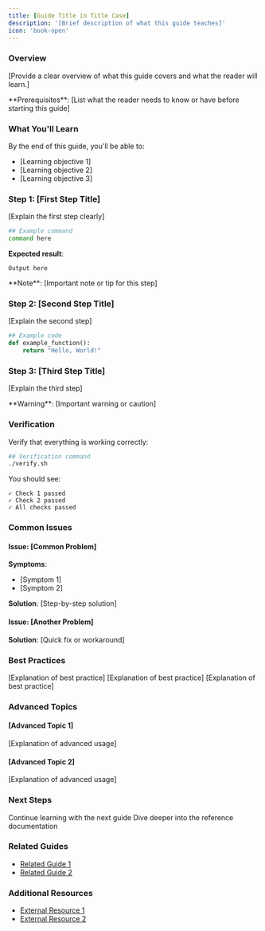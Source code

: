 ```yaml
---
title: [Guide Title in Title Case]
description: '[Brief description of what this guide teaches]'
icon: 'book-open'
---
```


### Overview

[Provide a clear overview of what this guide covers and what the reader will learn.]

<Info>
  **Prerequisites**: [List what the reader needs to know or have before starting this guide]
</Info>

### What You'll Learn

By the end of this guide, you'll be able to:

* [Learning objective 1]
* [Learning objective 2]
* [Learning objective 3]

### Step 1: [First Step Title]

[Explain the first step clearly]

```bash
## Example command
command here
```

**Expected result**:
```
Output here
```

<Note>
  **Note**: [Important note or tip for this step]
</Note>

### Step 2: [Second Step Title]

[Explain the second step]

```python
## Example code
def example_function():
    return "Hello, World!"
```

### Step 3: [Third Step Title]

[Explain the third step]

<Warning>
  **Warning**: [Important warning or caution]
</Warning>

### Verification

Verify that everything is working correctly:

```bash
## Verification command
./verify.sh
```

You should see:
```
✓ Check 1 passed
✓ Check 2 passed
✓ All checks passed
```

### Common Issues

#### Issue: [Common Problem]

**Symptoms**:
* [Symptom 1]
* [Symptom 2]

**Solution**:
[Step-by-step solution]

#### Issue: [Another Problem]

**Solution**:
[Quick fix or workaround]

### Best Practices

<AccordionGroup>
  <Accordion title="Best Practice 1" icon="star">
    [Explanation of best practice]
  </Accordion>

  <Accordion title="Best Practice 2" icon="star">
    [Explanation of best practice]
  </Accordion>

  <Accordion title="Best Practice 3" icon="star">
    [Explanation of best practice]
  </Accordion>
</AccordionGroup>

### Advanced Topics

#### [Advanced Topic 1]

[Explanation of advanced usage]

#### [Advanced Topic 2]

[Explanation of advanced usage]

### Next Steps

<CardGroup cols={2}>
  <Card title="Next Guide" icon="arrow-right" href="/guides/next-guide">
    Continue learning with the next guide
  </Card>
  <Card title="Reference" icon="book" href="/reference/topic">
    Dive deeper into the reference documentation
  </Card>
</CardGroup>

### Related Guides

* [Related Guide 1](/guides/related-1)
* [Related Guide 2](/guides/related-2)

### Additional Resources

* [External Resource 1](https://example.com)
* [External Resource 2](https://example.com)
